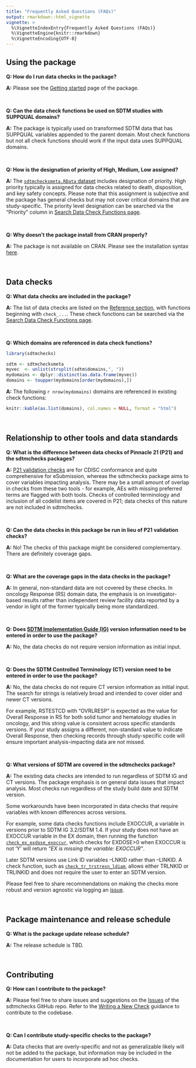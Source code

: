 ```yaml
---
title: "Frequently Asked Questions (FAQs)"
output: rmarkdown::html_vignette
vignette: >
  %\VignetteIndexEntry{Frequently Asked Questions (FAQs)}
  %\VignetteEngine{knitr::rmarkdown}
  %\VignetteEncoding{UTF-8}
---
```


 
## Using the package

**Q: How do I run data checks in the package?**

**A:** Please see the [Getting started](https://pharmaverse.github.io/sdtmchecks/articles/sdtmchecks.html) page of the package.

<br>

**Q: Can the data check functions be used on SDTM studies with SUPPQUAL domains?**

**A:** The package is typically used on transformed SDTM data that has SUPPQUAL variables appended to the parent domain. Most check functions but not all check functions should work if the input data uses SUPPQUAL domains. 

<br>

**Q: How is the designation of priority of High, Medium, Low assigned?**

**A:** The [`sdtmchecksmeta.RData` dataset](https://pharmaverse.github.io/sdtmchecks/reference/sdtmchecksmeta.html) includes designation of priority. High priority typically is assigned for data checks related to death, disposition, and key safety concepts. Please note that this assignment is subjective and the package has general checks but may not cover critical domains that are study-specific. The priority level designation can be searched via the "Priority" column in [Search Data Check Functions page](https://pharmaverse.github.io/sdtmchecks/articles/search_checks.html). 

<br>

**Q: Why doesn't the package install from CRAN properly?**

**A:** The package is not available on CRAN. Please see the installation syntax [here](https://pharmaverse.github.io/sdtmchecks/index.html).

<br>
 
## Data checks

**Q: What data checks are included in the package?**

**A:** The list of data checks are listed on the [Reference section](https://pharmaverse.github.io/sdtmchecks/reference/index.html#data-checks), with functions beginning with `check_...`. These check functions can be searched via the [Search Data Check Functions page](https://pharmaverse.github.io/sdtmchecks/articles/search_checks.html). 

<br>

**Q: Which domains are referenced in data check functions?**

```r
library(sdtmchecks)

sdtm <- sdtmchecksmeta
myvec  <- unlist(strsplit(sdtm$domains,", "))
mydomains <- dplyr::distinct(as.data.frame(myvec))
domains <- toupper(mydomains[order(mydomains),]) 
```

**A:** The following `r nrow(mydomains)` domains are referenced in existing check functions:

```r
knitr::kable(as.list(domains), col.names = NULL, format = "html")
```

<br>

## Relationship to other tools and data standards

**Q: What is the difference between data checks of Pinnacle 21 (P21) and the sdtmchecks packages?**

**A:** [P21 validation checks](https://www.pinnacle21.com/validation-rules/sdtm) are for CDISC conformance and quite comprehensive for eSubmission, whereas the sdtmchecks package aims to cover variables impacting analysis. There may be a small amount of overlap in checks from these two tools - for example, AEs with missing preferred terms are flagged with both tools. Checks of controlled terminology and inclusion of all codelist items are covered in P21; data checks of this nature are not included in sdtmchecks. 

<br>

**Q: Can the data checks in this package be run in lieu of P21 validation checks?**

**A:** No! The checks of this package might be considered complementary. There are definitely coverage gaps. 

<br> 

**Q: What are the coverage gaps in the data checks in the package?**

**A:** In general, non-standard data are not covered by these checks. In oncology Response (RS) domain data, the emphasis is on investigator-based results rather than independent review facility data reported by a vendor in light of the former typically being more standardized. 

<br>

**Q: Does [SDTM Implementation Guide (IG)](https://www.cdisc.org/standards/foundational/sdtmig) version information need to be entered in order to use the package?**

**A:** No, the data checks do not require version information as initial input. 

<br>

**Q: Does the SDTM Controlled Terminology (CT) version need to be entered in order to use the package?**

**A:** No, the data checks do not require CT version information as initial input. The search for strings is relatively broad and intended to cover older and newer CT versions. 

For example, RSTESTCD with "OVRLRESP" is expected as the value for Overall Response in RS for both solid tumor and hematology studies in oncology, and this string value is consistent across specific standards versions. If your study assigns a different, non-standard value to indicate Overall Response, then checking records through study-specific code will ensure important analysis-impacting data are not missed.

<br>

**Q: What versions of SDTM are covered in the sdtmchecks package?**

**A:** The existing data checks are intended to run regardless of SDTM IG and CT versions. The package emphasis is on general data issues that impact analysis. Most checks run regardless of the study build date and SDTM version. 

Some workarounds have been incorporated in data checks that require variables with known differences across versions. 

For example, some data checks functions include EXOCCUR, a variable in versions prior to SDTM IG 3.2/SDTM 1.4. If your study does not have an EXOCCUR variable in the EX domain, then running the function [`check_ex_exdose_exoccur`](https://pharmaverse.github.io/sdtmchecks/reference/check_ex_exdose_exoccur.html), which checks for EXDOSE>0 when EXOCCUR is not 'Y' will return *"EX is missing the variable: EXOCCUR"*.

Later SDTM versions use Link ID variables --LNKID rather than --LINKID. A check function, such as [`check_tr_trstresn_ldiam`](https://pharmaverse.github.io/sdtmchecks/reference/check_tr_trstresn_ldiam.html), allows either TRLNKID or TRLINKID and does not require the user to enter an SDTM version.

Please feel free to share recommendations on making the checks more robust and version agnostic via logging an [issue](https://github.com/pharmaverse/sdtmchecks/issues).

<br>

## Package maintenance and release schedule
 

**Q: What is the package update release schedule?**

**A:** The release schedule is TBD.

<br>

## Contributing


**Q: How can I contribute to the package?**

**A:** Please feel free to share issues and suggestions on the [Issues](https://github.com/pharmaverse/sdtmchecks/issues) of the sdtmchecks GitHub repo. Refer to the [Writing a New Check](https://pharmaverse.github.io/sdtmchecks/articles/write_a_check.html) guidance to contribute to the codebase.

<br>

**Q: Can I contribute study-specific checks to the package?**

**A:** Data checks that are overly-specific and not as generalizable likely will not be added to the package, but information may be included in the documentation for users to incorporate ad hoc checks. 

<br>
